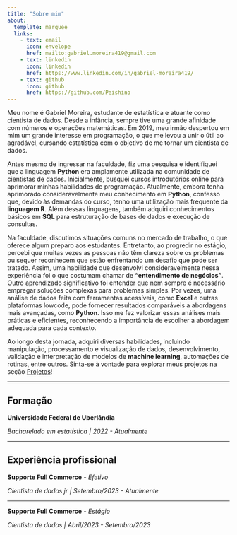 ```yaml
---
title: "Sobre mim"
about:
  template: marquee
  links: 
    - text: email
      icon: envelope
      href: mailto:gabriel.moreira419@gmail.com
    - text: linkedin
      icon: linkedin
      href: https://www.linkedin.com/in/gabriel-moreira419/
    - text: github
      icon: github
      href: https://github.com/Peishino
---
```


Meu nome é Gabriel Moreira, estudante de estatística e atuante como cientista de dados. Desde a infância, sempre tive uma grande afinidade com números e operações matemáticas. Em 2019, meu irmão despertou em mim um grande interesse em programação, o que me levou a unir o útil ao agradável, cursando estatística com o objetivo de me tornar um cientista de dados.

Antes mesmo de ingressar na faculdade, fiz uma pesquisa e identifiquei que a linguagem <b>**Python**</b> era amplamente utilizada na comunidade de cientistas de dados. Inicialmente, busquei cursos introdutórios online para aprimorar minhas habilidades de programação. Atualmente, embora tenha aprimorado consideravelmente meu conhecimento em <b>**Python**</b>, confesso que, devido às demandas do curso, tenho uma utilização mais frequente da <b>**linguagem R**</b>. Além dessas linguagens, também adquiri conhecimentos básicos em <b>**SQL**</b> para estruturação de bases de dados e execução de consultas.

Na faculdade, discutimos situações comuns no mercado de trabalho, o que oferece algum preparo aos estudantes. Entretanto, ao progredir no estágio, percebi que muitas vezes as pessoas não têm clareza sobre os problemas ou sequer reconhecem que estão enfrentando um desafio que pode ser tratado. Assim, uma habilidade que desenvolvi consideravelmente nessa experiência foi o que costumam chamar de <b>**"entendimento de negócios"**</b>. Outro aprendizado significativo foi entender que nem sempre é necessário empregar soluções complexas para problemas simples. Por vezes, uma análise de dados feita com ferramentas acessíveis, como <b>**Excel**</b> e outras plataformas lowcode, pode fornecer resultados comparáveis a abordagens mais avançadas, como <b>**Python**</b>. Isso me fez valorizar essas análises mais práticas e eficientes, reconhecendo a importância de escolher a abordagem adequada para cada contexto.

Ao longo desta jornada, adquiri diversas habilidades, incluindo manipulação, processamento e visualização de dados, desenvolvimento, validação e interpretação de modelos de <b>**machine learning**</b>, automações de rotinas, entre outros. Sinta-se à vontade para explorar meus projetos na seção [Projetos](Projetos.qmd)!

------------------------------------------------------------------------

## Formação

**Universidade Federal de Uberlândia**

*Bacharelado em estatística \| 2022 - Atualmente*

------------------------------------------------------------------------

## Experiência profissional


**Supporte Full Commerce** *- Efetivo*

*Cientista de dados jr \| Setembro/2023 - Atualmente*

------------------------------------------------------------------------


**Supporte Full Commerce** *- Estágio*

*Cientista de dados \| Abril/2023 - Setembro/2023*